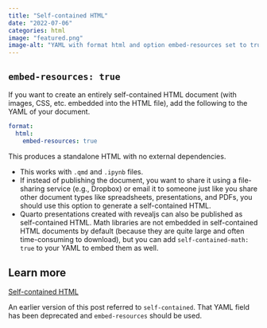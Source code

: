 ```yaml
---
title: "Self-contained HTML" 
date: "2022-07-06" 
categories: html
image: "featured.png" 
image-alt: "YAML with format html and option embed-resources set to true." 
---
```


## `embed-resources: true`

If you want to create an entirely self-contained HTML document (with images, CSS, etc. embedded into the HTML file), add the following to the YAML of your document.

``` yaml
format:
  html:
    embed-resources: true
```

This produces a standalone HTML with no external dependencies.

-   This works with `.qmd` and `.ipynb` files.
-   If instead of publishing the document, you want to share it using a file-sharing service (e.g., Dropbox) or email it to someone just like you share other document types like spreadsheets, presentations, and PDFs, you should use this option to generate a self-contained HTML.
-   Quarto presentations created with revealjs can also be published as self-contained HTML. Math libraries are not embedded in self-contained HTML documents by default (because they are quite large and often time-consuming to download), but you can add `self-contained-math: true` to your YAML to embed them as well.

## Learn more

[Self-contained HTML](https://quarto.org/docs/output-formats/html-basics.html#self-contained)

::: callout-note
An earlier version of this post referred to `self-contained`.
That YAML field has been deprecated and `embed-resources` should be used.
:::
